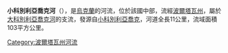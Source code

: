 '''小科別利亞喬克河'''（{{lang-uk|Малий Кобелячок}}），是[[烏克蘭|烏克蘭]]的河流，位於該國中部，流經[[波爾塔瓦州|波爾塔瓦州]]，屬於[[大科別利亞喬克河|大科別利亞喬克河]]的支流，發源自[[小科別利亞喬克|小科別利亞喬克]]，河道全長11公里，流域面積103平方公里。

{{DEFAULTSORT:Малий Кобелячок (річка)}}
[[Category:波爾塔瓦州河流|Category:波爾塔瓦州河流]]


{{Ukraine-river-stub}}